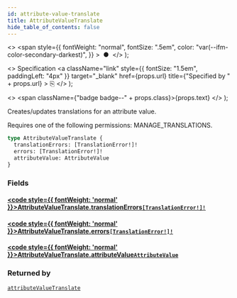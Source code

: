 ```yaml
---
id: attribute-value-translate
title: AttributeValueTranslate
hide_table_of_contents: false
---
```


  <>
    <span
      style={{
        fontWeight: "normal",
        fontSize: ".5em",
        color: "var(--ifm-color-secondary-darkest)",
      }}
    >
      &nbsp;●&nbsp;
    </span>
  </>
);

  <>
    Specification
    <a
      className="link"
      style={{ fontSize: "1.5em", paddingLeft: "4px" }}
      target="\_blank"
      href={props.url}
      title={"Specified by " + props.url}
    >
      ⎘
    </a>
  </>
);

  <>
    <span className={"badge badge--" + props.class}>{props.text}</span>
  </>
);

Creates/updates translations for an attribute value.

Requires one of the following permissions: MANAGE_TRANSLATIONS.

```graphql
type AttributeValueTranslate {
  translationErrors: [TranslationError!]!
  errors: [TranslationError!]!
  attributeValue: AttributeValue
}
```

### Fields

#### [<code style={{ fontWeight: 'normal' }}>AttributeValueTranslate.<b>translationErrors</b></code>](#)<Bullet />[`[TranslationError!]!`](../../../api-reference/miscellaneous/objects/translation-error) <Badge class="secondary" text="non-null"/> <Badge class="secondary" text="object"/> <Badge class="secondary" text="miscellaneous"/>

>

#### [<code style={{ fontWeight: 'normal' }}>AttributeValueTranslate.<b>errors</b></code>](#)<Bullet />[`[TranslationError!]!`](../../../api-reference/miscellaneous/objects/translation-error) <Badge class="secondary" text="non-null"/> <Badge class="secondary" text="object"/> <Badge class="secondary" text="miscellaneous"/>

>

#### [<code style={{ fontWeight: 'normal' }}>AttributeValueTranslate.<b>attributeValue</b></code>](#)<Bullet />[`AttributeValue`](../../../api-reference/attributes/objects/attribute-value) <Badge class="secondary" text="object"/> <Badge class="secondary" text="attributes"/>

>

### Returned by

[`attributeValueTranslate`](../../../api-reference/attributes/mutations/attribute-value-translate) <Badge class="secondary" text="mutation"/>
